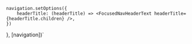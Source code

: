 

    navigation.setOptions({
        headerTitle: (headerTitle) => <FocusedNavHeaderText headerTitle={headerTitle.children} />,
    })
}, [navigation])`


<ComponentTopInfo componentName="FocusedNavHeaderText" example={exampleString} codeString={FocusedNavHeaderTextString} />